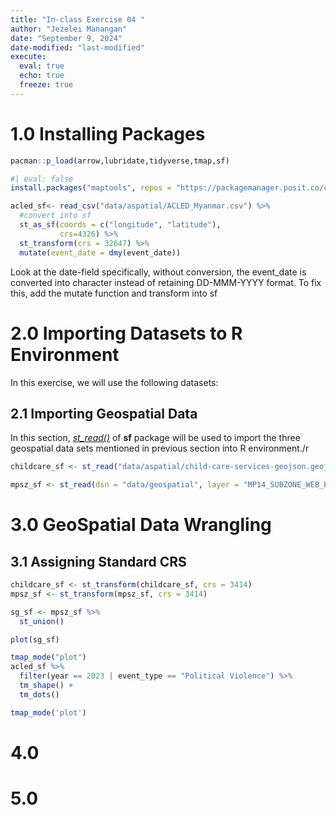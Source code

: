 ```yaml
---
title: "In-class Exercise 04 "
author: "Jezelei Manangan"
date: "September 9, 2024"
date-modified: "last-modified"
execute: 
  eval: true
  echo: true
  freeze: true
---
```


# 1.0 Installing Packages

```r
pacman::p_load(arrow,lubridate,tidyverse,tmap,sf)
```

```r
#| eval: false
install.packages("maptools", repos = "https://packagemanager.posit.co/cran/2023-10-13")
```

```r
acled_sf<- read_csv("data/aspatial/ACLED_Myanmar.csv") %>% 
  #convert into sf
  st_as_sf(coords = c("longitude", "latitude"),
           crs=4326) %>% 
  st_transform(crs = 32647) %>% 
  mutate(event_date = dmy(event_date))
```

Look at the date-field specifically, without conversion, the event_date is converted into character instead of retaining DD-MMM-YYYY format. To fix this, add the mutate function and transform into sf

# 2.0 Importing Datasets to R Environment

In this exercise, we will use the following datasets:

## 2.1 Importing Geospatial Data

In this section, [*st_read()*](https://r-spatial.github.io/sf/reference/st_read.html) of **sf** package will be used to import the three geospatial data sets mentioned in previous section into R environment./r

```r
childcare_sf <- st_read("data/aspatial/child-care-services-geojson.geojson")
```

```r
mpsz_sf <- st_read(dsn = "data/geospatial", layer = "MP14_SUBZONE_WEB_PL")
```

# 3.0 GeoSpatial Data Wrangling

## 3.1 Assigning Standard CRS

```r
childcare_sf <- st_transform(childcare_sf, crs = 3414)
mpsz_sf <- st_transform(mpsz_sf, crs = 3414)
```

```r
sg_sf <- mpsz_sf %>% 
  st_union()
```

```r
plot(sg_sf)
```

```r
tmap_mode("plot")
acled_sf %>% 
  filter(year == 2023 | event_type == "Political Violence") %>% 
  tm_shape() + 
  tm_dots() 
```

```r
tmap_mode('plot')
```

# 4.0 

# 5.0
